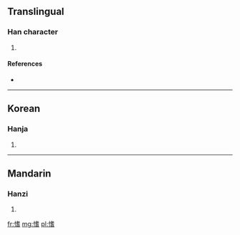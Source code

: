 ==Translingual==

===Han character===
{{Han char|rn=61|rad=心|as=10|sn=13|four=|canj=心十心日 (PJPA)}}

# {{defn|Han|sort=心10}}

====References====
* {{Han ref|kx=0396.150|dkj=10989|dj=0735.010|hdz=42335.140|uh=612D|ud=24877}}

----

==Korean==

===Hanja===
{{ko-hanja|hangeul=기|eumhun=|rv=gi|mr=ki|y=ki}}

# {{defn|lang=ko|sort=心10}}

----

==Mandarin==

===Hanzi===
{{cmn-hanzi|pin=[[qí]] ([[qi2]]), [[xùn]] ([[xun4]])|wg=ch'i<sup>2</sup>, hsün<sup>4</sup>}}

# {{defn|lang=cmn|sort=心10}}

[[fr:愭]]
[[mg:愭]]
[[pl:愭]]